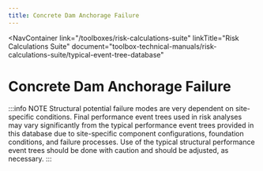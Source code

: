 ```yaml
---
title: Concrete Dam Anchorage Failure
---
```



<NavContainer
  link="/toolboxes/risk-calculations-suite"
  linkTitle="Risk Calculations Suite"
  document="toolbox-technical-manuals/risk-calculations-suite/typical-event-tree-database"
></NavContainer>

# Concrete Dam Anchorage Failure

:::info NOTE
Structural potential failure modes are very dependent on site-specific conditions. Final performance event trees used in risk analyses
may vary significantly from the typical performance event trees provided in this database due to site-specific component configurations,
foundation conditions, and failure processes. Use of the typical structural performance event trees should be done with caution and
should be adjusted, as necessary.
:::

<FigureNoRef 
    src="/figures/toolbox-technical-manuals/risk-calculations-suite/typical-event-tree-database/v1.2/Concrete-Dam-Anchorage-Failure.png" 
    alt="Concrete Dam Anchor Failure event tree" />
